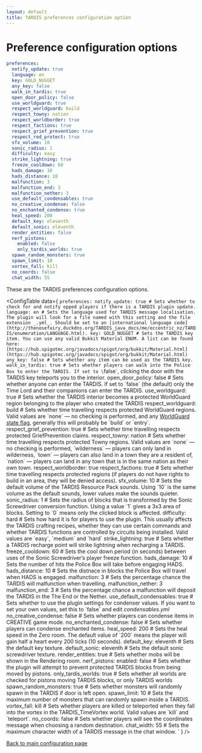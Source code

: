 ```yaml
---
layout: default
title: TARDIS preferences configuration option
---
```



# Preference configuration options

```yaml title="/plugins/TARDIS/config.yml"
preferences:
  notify_update: true
  language: en
  key: GOLD_NUGGET
  any_key: false
  walk_in_tardis: true
  open_door_policy: false
  use_worldguard: true
  respect_worldguard: build
  respect_towny: nation
  respect_worldborder: true
  respect_factions: true
  respect_grief_prevention: true
  respect_red_protect: true
  sfx_volume: 10
  sonic_radius: 1
  difficulty: easy
  strike_lightning: true
  freeze_cooldown: 60
  hads_damage: 10
  hads_distance: 10
  malfunction: 3
  malfunction_end: 3
  malfunction_nether: 3
  use_default_condensables: true
  no_creative_condense: false
  no_enchanted_condense: true
  heal_speed: 200
  default_key: eleventh
  default_sonic: eleventh
  render_entities: false
  nerf_pistons:
    enabled: false
    only_tardis_worlds: true
  spawn_random_monsters: true
  spawn_limit: 10
  vortex_fall: kill
  no_coords: false
  chat_width: 55
```

These are the TARDIS preferences configuration options.

<ConfigTable data={
`preferences:
    notify_update: true # Sets whether to check for and notify opped players if there is a TARDIS plugin update.
    language: en # Sets the language used for TARDIS message localisation. The plugin will look for a file named with this setting and the file extension _.yml_. Should be set to an [international language code](http://thenosefairy.duckdns.org/TARDIS_java_docs/me/eccentric_nz/TARDIS/enumeration/LANGUAGE.html).
    key: GOLD_NUGGET # Sets the TARDIS key item. You can use any valid Bukkit Material ENUM. A list can be found here: [https://hub.spigotmc.org/javadocs/spigot/org/bukkit/Material.html](https://hub.spigotmc.org/javadocs/spigot/org/bukkit/Material.html)
    any_key: false # Sets whether any item can be used as the TARDIS key.
    walk_in_tardis: true # Sets whether players can walk into the Police Box to enter the TARDIS. If set to \`false\`, clicking the door with the TARDIS key teleports you to the interior.
    open_door_policy: false # Sets whether anyone can enter the TARDIS. If set to \`false\` (the default) only the Time Lord and their companions can enter the TARDIS.
    use_worldguard: true # Sets whether the TARDIS interior becomes a protected WorldGuard region belonging to the player who created the TARDIS
    respect_worldguard: build # Sets whether time travelling respects protected WorldGuard regions. Valid values are \`none\` — no checking is performed, and any [WorldGuard state flag](http://wiki.sk89q.com/wiki/WorldGuard/Regions/Flags), generally this will probably be \`build\` or \`entry\`.
    respect_grief_prevention: true # Sets whether time travelling respects protected GriefPrevention claims.
    respect_towny: nation # Sets whether time travelling respects protected Towny regions. Valid values are \`none\` — no checking is performed, \`wilderness\` — players can only land in wilderness, \`town\` — players can also land in a town they are a resident of, \`nation\` — players can land in any town that is in the same nation as their own town.
    respect_worldborder: true
    respect_factions: true # Sets whether time travelling respects protected regions (if players do not have rights to build in an area, they will be denied access).
    sfx_volume: 10 # Sets the default volume of the TARDIS Resource Pack sounds. Using \`10\` is the same volume as the default sounds, lower values make the sounds quieter.
    sonic_radius: 1 # Sets the radius of blocks that is transformed by the Sonic Screwdriver conversion function. Using a value \`1\` gives a 3x3 area of blocks. Setting to \`0\` means only the clicked block is affected.
    difficulty: hard # Sets how hard it is for players to use the plugin. This usually affects the TARDIS crafting recipes, whether they can use certain commands and whether TARDIS functions are controlled by circuits being installed. Valid values are \`easy\`, \`medium\` and \`hard\`
    strike_lightning: true # Sets whether a TARDIS recharge point will strike lightning when recharging a TARDIS.
    freeze_cooldown: 60 # Sets the cool down period (in seconds) between uses of the Sonic Screwdriver&rsquo;s player freeze function.
    hads_damage: 10 # Sets the number of hits the Police Box will take before engaging HADS.
    hads_distance: 10 # Sets the distnace in blocks the Police Box will travel when HADS is engaged.
    malfunction: 3 # Sets the percentage chance the TARDIS will malfunction when travelling.
    malfunction_nether: 3
    malfunction_end: 3 # Sets the percentage chance a malfunction will deposit the TARDIS in the The End or the Nether.
    use_default_condensables: true # Sets whether to use the plugin settings for condenser values. If you want to set your own values, set this to \`false\` and edit _condensables.yml_
    no_creative_condense: false # Sets whether players can condense items in CREATIVE game mode.
    no_enchanted_condense: false # Sets whether players can condense enchanted items.
    heal_speed: 200 # Sets the heal speed in the Zero room. The default value of \`200\` means the player will gain half a heart every 200 ticks (10 seconds).
    default_key: eleventh # Sets the default key texture.
    default_sonic: eleventh # Sets the default sonic screwdriver texture.
    render_entities: true # Sets whether mobs will be shown in the Rendering room.
    nerf_pistons:
        enabled: false # Sets whether the plugin will attempt to prevent protected TARDIS blocks from being moved by pistons.
        only_tardis_worlds: true # Sets whether all worlds are checked for pistons moving TARDIS blocks, or only TARDIS worlds
    spawn_random_monsters: true # Sets whether monsters will randomly spawn in the TARDIS if door is left open.
    spawn_limit: 10 # Sets the maximum number of monsters that can randomly spawn inside a TARDIS.
    vortex_fall: kill # Sets whether players are killed or teleported when they fall into the vortex in the TARDIS_TimeVortex world. Valid values are \`kill\` and \`teleport\`.
    no_coords: false # Sets whether players will see the coordinates message when choosing a random destination.
    chat_width: 55 # Sets the maximum character width of a TARDIS message in the chat window.
`
} />

[Back to main configuration page](/category/plugin-configuration)
